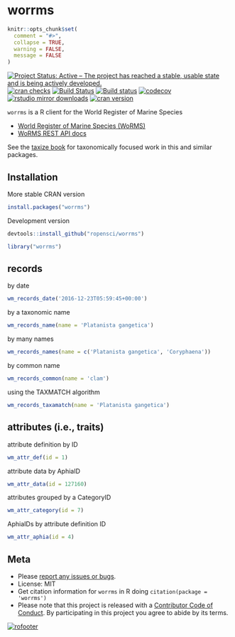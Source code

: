 worrms
======

```r
knitr::opts_chunk$set(
  comment = "#>",
  collapse = TRUE,
  warning = FALSE,
  message = FALSE
)
```

<!-- README.md is generated from README.Rmd. Please edit that file -->

[![Project Status: Active – The project has reached a stable, usable state and is being actively developed.](https://www.repostatus.org/badges/latest/active.svg)](https://www.repostatus.org/#active)
[![cran checks](https://cranchecks.info/badges/worst/worrms)](https://cranchecks.info/pkgs/worrms)
[![Build Status](https://travis-ci.org/ropensci/worrms.svg?branch=master)](https://travis-ci.org/ropensci/worrms)
[![Build status](https://ci.appveyor.com/api/projects/status/e5q7fi97pl49h7v6?svg=true)](https://ci.appveyor.com/project/sckott/worrms)
[![codecov](https://codecov.io/gh/ropensci/worrms/branch/master/graph/badge.svg)](https://codecov.io/gh/ropensci/worrms)
[![rstudio mirror downloads](http://cranlogs.r-pkg.org/badges/worrms)](https://github.com/metacran/cranlogs.app)
[![cran version](http://www.r-pkg.org/badges/version/worrms)](https://cran.r-project.org/package=worrms)

`worrms` is a R client for the World Register of Marine Species

* [World Register of Marine Species (WoRMS)](http://www.marinespecies.org/)
* [WoRMS REST API docs](http://www.marinespecies.org/rest/)

See the [taxize book](https://ropenscilabs.github.io/taxize-book/) for taxonomically focused work
in this and similar packages.

## Installation

More stable CRAN version

```r
install.packages("worrms")
```

Development version

```r
devtools::install_github("ropensci/worrms")
```

```r
library("worrms")
```

## records

by date

```r
wm_records_date('2016-12-23T05:59:45+00:00')
```

by a taxonomic name

```r
wm_records_name(name = 'Platanista gangetica')
```

by many names

```r
wm_records_names(name = c('Platanista gangetica', 'Coryphaena'))
```

by common name

```r
wm_records_common(name = 'clam')
```

using the TAXMATCH algorithm

```r
wm_records_taxamatch(name = 'Platanista gangetica')
```

## attributes (i.e., traits)

attribute definition by ID

```r
wm_attr_def(id = 1)
```

attribute data by AphiaID

```r
wm_attr_data(id = 127160)
```

attributes grouped by a CategoryID

```r
wm_attr_category(id = 7)
```

AphiaIDs by attribute definition ID

```r
wm_attr_aphia(id = 4)
```


## Meta

* Please [report any issues or bugs](https://github.com/ropensci/worrms/issues).
* License: MIT
* Get citation information for `worrms` in R doing `citation(package = 'worrms')`
* Please note that this project is released with a [Contributor Code of Conduct][coc].
By participating in this project you agree to abide by its terms.

[![rofooter](https://ropensci.org/public_images/github_footer.png)](https://ropensci.org)

[coc]: https://github.com/ropensci/worrms/blob/master/CODE_OF_CONDUCT.md
